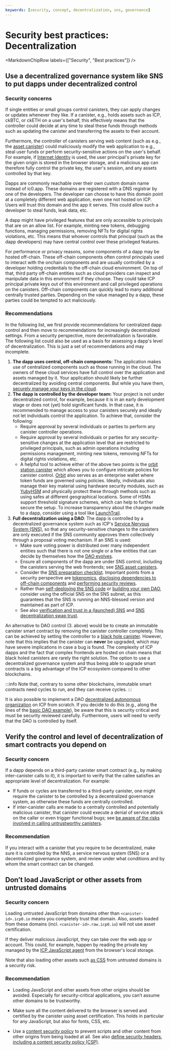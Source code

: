 ```yaml
---
keywords: [security, concept, decentralization, sns, governance]
---
```



# Security best practices: Decentralization

<MarkdownChipRow labels={["Security", "Best practices"]} />

## Use a decentralized governance system like SNS to put dapps under decentralized control

### Security concerns

If single entities or small groups control canisters, they can apply changes or updates whenever they like. If a canister, e.g., holds assets such as ICP, ckBTC, or ckETH on a user's behalf, this effectively means that the controller could decide at any time to steal these funds through methods such as updating the canister and transferring the assets to their account.

Furthermore, the controller of canisters serving web content (such as e.g., the [asset canister](/docs/references/asset-canister)) could maliciously modify the web application to e.g., steal user funds or perform security-sensitive actions on the user's behalf. For example, if [Internet Identity](/docs/building-apps/authentication/overview) is used, the user principal's private key for the given origin is stored in the browser storage, and a malicious app can therefore fully control the private key, the user's session, and any assets controlled by that key.

Dapps are commonly reachable over their own custom domain name instead of ic0.app. These domains are registered with a DNS registrar by one of the developers. The developer can choose to have this domain point at a completely different web application, even one not hosted on ICP. Users will trust this domain and the app it serves. This could allow such a developer to steal funds, leak data, etc.

A dapp might have privileged features that are only accessible to principals that are on an allow list. For example, minting new tokens, debugging functions, managing permissions, removing NFTs for digital rights violations, etc. This means that whoever controls that principal (such as the dapp developers) may have central control over these privileged features.

For performance or privacy reasons, some components of a dapp may be hosted off-chain. These off-chain components often control principals used to interact with the onchain components and are usually controlled by a developer holding credentials to the off-chain cloud environment. On top of that, third party off-chain entities such as cloud providers can inspect and manipulate data in this environment if they choose. They could take ICP principal private keys out of this environment and call privileged operations on the canisters. Off-chain components can quickly lead to many additional centrally trusted parties. Depending on the value managed by a dapp, these parties could be tempted to act maliciously.

### Recommendations

In the following list, we first provide recommendations for centralized dapp control and then move to recommendations for increasingly decentralized settings. From a security perspective, more decentralization is favorable. The following list could also be used as a basis for assessing a dapp's level of decentralization. This is just a set of recommendations and may incomplete.
1. **The dapp uses central, off-chain components:** The application makes use of centralized components such as those running in the cloud. The owners of these cloud services have full control over the application and assets managed by it. Your application should likely be further decentralized by avoiding central components. But while you have them, [securely manage your keys in the cloud](https://cloudsecurityalliance.org/research/topics/cloud-key-management/).
2. **The dapp is controlled by the developer team:** Your project is not under decentralized control, for example, because it is in an early development stage or does not (yet) hold significant funds. In that case, it is recommended to manage access to your canisters securely and ideally not let individuals control the application. To achieve that, consider the following:
    - Require approval by several individuals or parties to perform any canister controller operations.
    - Require approval by several individuals or parties for any security-sensitive changes at the application level that are restricted to privileged principals, such as admin operations including permissions management, minting new tokens, removing NFTs for digital rights violations, etc.
    - A helpful tool to achieve either of the above two points is the [orbit station canister](https://github.com/dfinity/orbit) which allows you to configure intricate policies for canister control. [Orbit](https://orbit.global/) also serves as an enterprise wallet where token funds are governed using policies. Ideally, individuals also manage their key material using hardware security modules, such as [YubyHSM](https://www.yubico.com/ch/store/yubihsm-2-series/) and physically protect these through methods such as using safes at different geographical locations. Some of HSMs support threshold signature schemes, which can help to further secure the setup. To increase transparency about the changes made to a dapp, consider using a tool like [LaunchTrail](https://github.com/spinner-cash/launchtrail).
3. **Full decentralization using a DAO**: The dapp is controlled by a decentralized governance system such as ICP's [Service Nervous System (SNS)](/docs/building-apps/governing-apps/overview), so that any security-sensitive changes to the canisters are only executed if the SNS community approves them collectively through a proposal voting mechanism. If an SNS is used:
    - Make sure voting power is distributed over many independent entities such that there is not one single or a few entities that can decide by themselves how the [DAO evolves](/docs/building-apps/governing-apps/tokenomics/tokenomics-intro#voting-power-and-decentralization).
    - Ensure all components of the dapp are under SNS control, including the canisters serving the web frontends; see [SNS asset canisters](/docs/building-apps/governing-apps/managing/sns-asset-canister).
    - Consider the [SNS preparation checklist](/docs/building-apps/governing-apps/tokenomics/sns-checklist). Important points from a security perspective are [tokenomics](/docs/building-apps/governing-apps/tokenomics/sns-checklist#11-tokenomics-specification), [disclosing dependencies to off-chain components](/docs/building-apps/governing-apps/tokenomics/sns-checklist#13-disclosure-of-dependencies) and [performing security reviews](/docs/building-apps/governing-apps/tokenomics/sns-checklist#21-security-review).
    - Rather than [self-deploying the SNS code](/docs/building-apps/governing-apps/overview#self-deploy-the-sns-code) or [building your own DAO](/docs/building-apps/governing-apps/overview#build-your-own-dao--use-other-dao-frameworks), consider using the official SNS on the SNS subnet, as this guarantees that the SNS is running an NNS-blessed version and maintained as part of ICP.
    - See also [verification and trust in a (launched) SNS](https://wiki.internetcomputer.org/wiki/Verification_and_trust_in_a_(launched)_SNS) and [SNS decentralization swap trust](https://wiki.internetcomputer.org/wiki/SNS_decentralization_swap_trust).

An alternative to DAO control (3. above) would be to create an immutable canister smart contract by removing the canister controller completely. This can be achieved by setting the controller to a [black hole canister](https://github.com/ninegua/ic-blackhole). However, note that this implies that the canister can **never** be upgraded, which may have severe implications in case a bug is found. The complexity of ICP dapps and the fact that complex frontends are hosted on chain means that black holed canisters are rarely the right solution. The option to use a decentralized governance system and thus being able to upgrade smart contracts is a big advantage of the ICP ecosystem compared to other blockchains.

:::info
Note that, contrary to some other blockchains, immutable smart contracts need cycles to run, and they can receive cycles.
:::

It is also possible to implement a DAO [decentralized autonomous organization](https://en.wikipedia.org/wiki/Decentralized_autonomous_organization) on ICP from scratch. If you decide to do this (e.g., along the lines of the [basic DAO example](/docs/references/samples/rust/basic_dao/)), be aware that this is security critical and must be security reviewed carefully. Furthermore, users will need to verify that the DAO is controlled by itself.

## Verify the control and level of decentralization of smart contracts you depend on

### Security concern

If a dapp depends on a third-party canister smart contract (e.g., by making inter-canister calls to it), it is important to verify that the callee satisfies an appropriate level of decentralization. For example:
- If funds or cycles are transferred to a third-party canister, one might require the canister to be controlled by a decentralized governance system, as otherwise these funds are centrally controlled.
- If inter-canister calls are made to a centrally controlled and potentially malicious canister, that canister could execute a denial of service attack on the caller or even trigger functional bugs; see [be aware of the risks involved in calling untrustworthy canisters](/docs/building-apps/security/inter-canister-calls#be-aware-of-the-risks-involved-in-calling-untrustworthy-canisters).

### Recommendation

If you interact with a canister that you require to be decentralized, make sure it is controlled by the NNS, a service nervous system (SNS) or a decentralized governance system, and review under what conditions and by whom the smart contract can be changed.

## Don’t load JavaScript or other assets from untrusted domains

### Security concern

Loading untrusted JavaScript from domains other than `<canister-id>.icp0.io` means you completely trust that domain. Also, assets loaded from these domains (incl. `<canister-id>.raw.icp0.io`) will not use asset certification.

If they deliver malicious JavaScript, they can take over the web app or account. This could, for example, happen by reading the private key managed by the [ICP JavaScript agent](https://www.npmjs.com/package/@dfinity/agent) from the browser's local storage.

Note that also loading other assets such [as CSS](https://xsleaks.dev/docs/attacks/css-injection/) from untrusted domains is a security risk.

### Recommendation

- Loading JavaScript and other assets from other origins should be avoided. Especially for security-critical applications, you can’t assume other domains to be trustworthy.

- Make sure all the content delivered to the browser is served and certified by the canister using asset certification. This holds in particular for any JavaScript, but also for fonts, CSS, etc.

- Use a [content security policy](https://developer.mozilla.org/en-US/docs/Web/HTTP/CSP) to prevent scripts and other content from other origins from being loaded at all. See also [define security headers, including a content security policy (CSP)](/docs/building-apps/security/resources#web-security).
